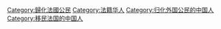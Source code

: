 [[Category:歸化法國公民|Category:歸化法國公民]]
[[Category:法籍华人|Category:法籍华人]]
[[Category:归化外国公民的中国人|Category:归化外国公民的中国人]]
[[Category:移民法国的中国人|Category:移民法国的中国人]]
